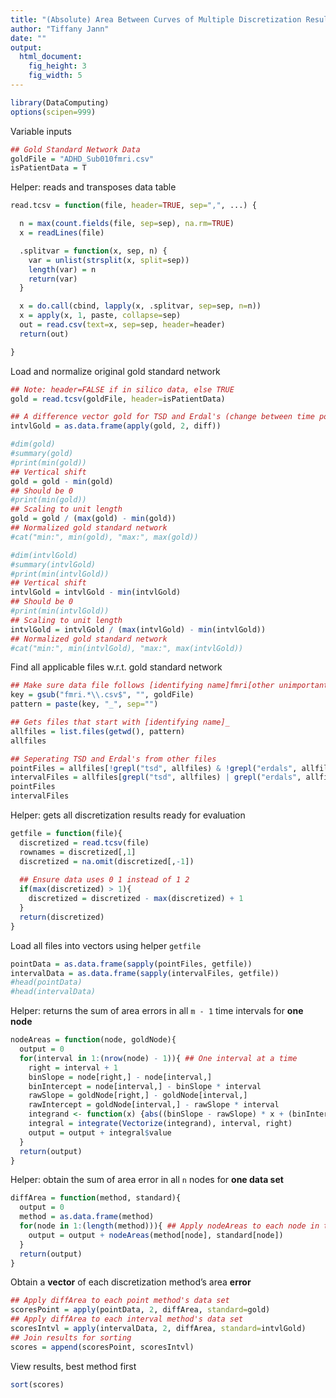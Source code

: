 ```yaml
---
title: "(Absolute) Area Between Curves of Multiple Discretization Results for One Data Set"
author: "Tiffany Jann"
date: ""
output: 
  html_document:
    fig_height: 3
    fig_width: 5
---
```

```r
library(DataComputing)
options(scipen=999)
```

Variable inputs
```r
## Gold Standard Network Data
goldFile = "ADHD_Sub010fmri.csv"
isPatientData = T
```

Helper: reads and transposes data table
```r
read.tcsv = function(file, header=TRUE, sep=",", ...) {

  n = max(count.fields(file, sep=sep), na.rm=TRUE)
  x = readLines(file)

  .splitvar = function(x, sep, n) {
    var = unlist(strsplit(x, split=sep))
    length(var) = n
    return(var)
  }

  x = do.call(cbind, lapply(x, .splitvar, sep=sep, n=n))
  x = apply(x, 1, paste, collapse=sep) 
  out = read.csv(text=x, sep=sep, header=header)
  return(out)

}
```

Load and normalize original gold standard network
```r
## Note: header=FALSE if in silico data, else TRUE
gold = read.tcsv(goldFile, header=isPatientData)

## A difference vector gold for TSD and Erdal's (change between time points)
intvlGold = as.data.frame(apply(gold, 2, diff))

#dim(gold)
#summary(gold)
#print(min(gold))
## Vertical shift
gold = gold - min(gold)
## Should be 0
#print(min(gold))
## Scaling to unit length
gold = gold / (max(gold) - min(gold))
## Normalized gold standard network
#cat("min:", min(gold), "max:", max(gold))

#dim(intvlGold)
#summary(intvlGold)
#print(min(intvlGold))
## Vertical shift
intvlGold = intvlGold - min(intvlGold)
## Should be 0
#print(min(intvlGold))
## Scaling to unit length
intvlGold = intvlGold / (max(intvlGold) - min(intvlGold))
## Normalized gold standard network
#cat("min:", min(intvlGold), "max:", max(intvlGold))
```

Find all applicable files w.r.t. gold standard network
```r
## Make sure data file follows [identifying name]fmri[other unimportant identifiers].csv
key = gsub("fmri.*\\.csv$", "", goldFile)
pattern = paste(key, "_", sep="")

## Gets files that start with [identifying name]_
allfiles = list.files(getwd(), pattern)
allfiles

## Seperating TSD and Erdal's from other files
pointFiles = allfiles[!grepl("tsd", allfiles) & !grepl("erdals", allfiles)]
intervalFiles = allfiles[grepl("tsd", allfiles) | grepl("erdals", allfiles)]
pointFiles
intervalFiles
```

Helper: gets all discretization results ready for evaluation
```r
getfile = function(file){
  discretized = read.tcsv(file)
  rownames = discretized[,1]
  discretized = na.omit(discretized[,-1])
  
  ## Ensure data uses 0 1 instead of 1 2
  if(max(discretized) > 1){
    discretized = discretized - max(discretized) + 1
  }
  return(discretized)
}
```

Load all files into vectors using helper `getfile`
```r
pointData = as.data.frame(sapply(pointFiles, getfile))
intervalData = as.data.frame(sapply(intervalFiles, getfile))
#head(pointData)
#head(intervalData)
```

Helper: returns the sum of area errors in all `m - 1` time intervals for **one node**
```r
nodeAreas = function(node, goldNode){
  output = 0
  for(interval in 1:(nrow(node) - 1)){ ## One interval at a time
    right = interval + 1
    binSlope = node[right,] - node[interval,]
    binIntercept = node[interval,] - binSlope * interval
    rawSlope = goldNode[right,] - goldNode[interval,]
    rawIntercept = goldNode[interval,] - rawSlope * interval
    integrand <- function(x) {abs((binSlope - rawSlope) * x + (binIntercept - rawIntercept))}
    integral = integrate(Vectorize(integrand), interval, right)
    output = output + integral$value
  }
  return(output)
}
```

Helper: obtain the sum of area error in all `n` nodes for **one data set**
```r
diffArea = function(method, standard){
  output = 0
  method = as.data.frame(method)
  for(node in 1:(length(method))){ ## Apply nodeAreas to each node in this method
    output = output + nodeAreas(method[node], standard[node])
  }
  return(output)
}
```

Obtain a **vector** of each discretization method's area **error**
```r
## Apply diffArea to each point method's data set
scoresPoint = apply(pointData, 2, diffArea, standard=gold)
## Apply diffArea to each interval method's data set
scoresIntvl = apply(intervalData, 2, diffArea, standard=intvlGold)
## Join results for sorting
scores = append(scoresPoint, scoresIntvl)
```

View results, best method first
```r
sort(scores)
```